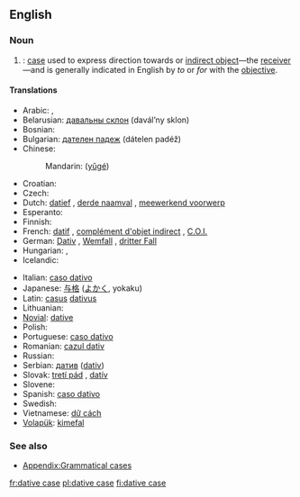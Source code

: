 ==English==
{{wikipedia}}

===Noun===
{{en-noun|sg=dative case}}

# {{grammar}}: [[case]] used to express direction towards or [[indirect object]]—the [[receiver]]—and is generally indicated in English by ''to'' or ''for'' with the [[objective]].

====Translations====
{{trans-top|grammatical case}}
* Arabic: {{Arab|[[حالة المفعول له|حَالةُ المَفْعُولُ لَهُ]]}} {{IPAchar|(ħáltu l-mafʕūlu láhu)}} {{f}}, {{Arab|[[حالة من حالات النصب|حَالَة مِنْ حَالاَتُ النُّصْب]]}} {{IPAchar|(ħāla min al-ħalātu n-núṣb)}} {{f}}
* Belarusian: [[давальны склон]] (davál’ny sklon) {{m}}
* Bosnian: {{t-|bs|dativ|m}}
* Bulgarian: [[дателен падеж]] (dátelen padéž) {{m}}
* Chinese:
*: Mandarin: {{zh-ts|與格|与格}} ([[yǔgé]])
* Croatian: {{t-|hr|dativ|m}}
* Czech: {{t-|cs|třetí pád|m}}
* Dutch: [[datief]] {{m}}, [[derde naamval]] {{m}}, [[meewerkend voorwerp]] {{n}}
* Esperanto: {{t-|eo|dativo|xs=Esperanto}}
* Finnish: {{t+|fi|datiivi}}
* French: [[datif]] {{m}}, [[complément d'objet indirect]] {{m}}, [[C.O.I.]] {{m}}
* German: [[Dativ]] {{m}}, [[Wemfall]] {{m}}, [[dritter Fall]] {{m}}
* Hungarian: {{t+|hu|részes eset}}, {{t|hu|részeshatározó eset}}
* Icelandic: {{t+|is|þágufall|n}}
{{trans-mid}}
* Italian: [[caso dativo]] {{m}}
* Japanese: [[与格]] ([[よかく]], yokaku)
* Latin: [[casus]] [[dativus]] {{m}}
* Lithuanian: {{t+|lt|naudininkas|m|xs=Lithuanian}}
* [[Novial]]: [[dative]]
* Polish: {{t+|pl|celownik|m}}
* Portuguese: [[caso dativo]] {{m}}
* Romanian: [[cazul dativ]] {{m}}
* Russian: {{t-|ru|дательный падеж|m|tr=dátel’nyj padéž|sc=Cyrl}}
* Serbian: [[датив]] ([[dativ]]) {{m}}
* Slovak: [[tretí pád]] {{m}}, [[datív]] {{m}}
* Slovene: {{t+|sl|dajalnik|m}}
* Spanish: [[caso dativo]] {{m}}
* Swedish: {{t+|sv|dativ}}
* Vietnamese: [[dữ cách]]
* [[Volapük]]: [[kimefal]]
{{trans-bottom}}

===See also===
* [[Appendix:Grammatical cases]]

[[fr:dative case]]
[[pl:dative case]]
[[fi:dative case]]